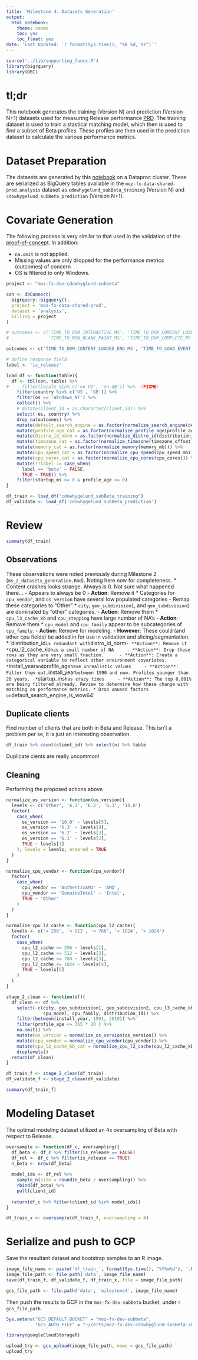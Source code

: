```yaml
---
title: 'Milestone 4: Datasets Generation'
output:
  html_notebook:
    theme: cosmo
    toc: yes
    toc_float: yes
date: 'Last Updated: `r format(Sys.time(), "%B %d, %Y")`'
---
```


```r
source('../lib/supporting_funcs.R')
library(bigrquery)
library(DBI)
```

# tl;dr 
This notebook generates the training (Version N) and prediction (Version N+1) datasets used for measuring Release performance  [PRD](https://docs.google.com/document/d/1Ygz6MkudYHZjnDnD9Z97kUyFrvV3KGWsjXyPjddhHq0/edit#heading=h.lvb9l8gw2nee). The training dataset is used to train a stastical matching model, which then is used to find a subset of Beta profiles. These profiles are then used in the prediction dataset to calculate the various performance metrics. 

# Dataset Preparation
The datasets are generated by this [notebook](
https://storage.cloud.google.com/moz-fx-data-bq-data-science-cdowhygelund/notebooks/jupyter/Beta_Release_Subsetting_Data_Preparation_GCP.ipynb
) on a Dataproc cluster. These are serialized as BigQuery tables available in the `moz-fx-data-shared-prod.analysis` dataset as `cdowhygelund_subBeta_training` (Version N) and `cdowhygelund_subBeta_prediction` (Version N+1). 

# Covariate Generation
The following process is very similar to that used in the validation of the [proof-of-concept](https://metrics.mozilla.com/protected/cdowhygelund/beta_subset_release_validation.html). In addition:

* `na.omit` is not applied.
* Missing values are only dropped for the performance metrics (outcomes) of concern
* OS is filtered to only Windows. 

```r
project <- "moz-fx-dev-cdowhyglund-subbeta"

con <- dbConnect(
  bigrquery::bigquery(),
  project = 'moz-fx-data-shared-prod',
  dataset = 'analysis',
  billing = project
)
```

```r
# outcomes <- c('TIME_TO_DOM_INTERACTIVE_MS', 'TIME_TO_DOM_CONTENT_LOADED_END_MS', 'TIME_TO_LOAD_EVENT_END_MS', 
#               'TIME_TO_NON_BLANK_PAINT_MS', 'TIME_TO_DOM_COMPLETE_MS', 'FX_PAGE_LOAD_MS_2_PARENT') (FIXME)

outcomes <- c('TIME_TO_DOM_CONTENT_LOADED_END_MS', 'TIME_TO_LOAD_EVENT_END_MS', 'TIME_TO_DOM_COMPLETE_MS', 'FX_PAGE_LOAD_MS_2_PARENT') 

# define response field
label <- 'is_release'
```

```r
load_df <- function(table){
  df <- tbl(con, table) %>%
#     filter(locale %in% c('en-US', 'en-GB')) %>%  (FIXME)
    filter(country %in% c('US', 'GB')) %>%
    filter(os == 'Windows_NT') %>%
    collect() %>%
    # mutate(client_id = as.character(client_id)) %>%
    select(-os, country) %>%
    drop_na(outcomes) %>%
    mutate(default_search_engine = as.factor(normalize_search_engine(default_search_engine))) %>%
    mutate(profile_age_cat = as.factor(normalize_profile_age(profile_age))) %>%
    mutate(distro_id_norm = as.factor(normalize_distro_id(distribution_id))) %>%
    mutate(timezone_cat = as.factor(normalize_timezone(timezone_offset))) %>%
    mutate(memory_cat = as.factor(normalize_memory(memory_mb))) %>% 
    mutate(cpu_speed_cat = as.factor(normalize_cpu_speed(cpu_speed_mhz))) %>% 
    mutate(cpu_cores_cat = as.factor(normalize_cpu_cores(cpu_cores))) %>% 
    mutate(!!label := case_when(
      label == 'beta' ~ FALSE,
      TRUE ~ TRUE)) %>%
    filter(startup_ms >= 0 & profile_age >= 0)
}

df_train <- load_df("cdowhygelund_subBeta_training")
df_validate <- load_df('cdowhygelund_subBeta_prediction')
```

# Review 

```r
summary(df_train)
```

## Observations

These observations were noted previously during Milestone 2 (`ms_2_datasets_generation.Rmd`). Noting here now for completeness.
* Content crashes looks strange. Always is 0. Not sure what happened there...
    - Appears to always be 0 
    - **Action**: Remove it
* Categories for `cpu_vendor`, and `os_version` have several low populated categories
    - Remap these categories to "Other"
* `city`, `geo_subdivision1`, and  `geo_subdivision2` are dominated by "other" categories.
    - **Action**: Remove them
*  `cpu_l3_cache_kb` and `cpu_stepping` have large number of NA's
    - **Action**: Remove them
*  `cpu_model` and `cpu_family` appear to be subcategories of `cpu_family`.
    - **Action**: Remove for modeling. 
    - **However**: These could (and other cpu fields) be added in for use in validation and slicing/segmentation.
* 'distribution_id` is redundant with `distro_id_norm`
    - **Action**: Remove it
* `cpu_l2_cache_kb` has a small number of NA
    - **Action**: Drop these rows as they are very small fraction. 
    - **Action**: Create a categorical variable to reflect other environment covariates.
* `install_year` and `profile_age` have unrealistic values
    - **Action**: Filter them out. `install_year` between 1990 and now. Profiles younger than 20 years. 
* `startup_ms` has crazy times
    - **Action**: The top 0.001% are being filtered already. Review to determine how these change with matching on performance metrics.
* Drop unused factors on `default_search_engine`, `is_wow64` 


## Duplicate clients 
Find number of clients that are both in Beta and Release. This isn't a problem per se, it is just an interesting observation. 

```r
df_train %>% count(client_id) %>% select(n) %>% table
```

Duplicate cients are really uncommon!

## Cleaning

Performing the proposed actions above

```r
normalize_os_version <- function(os_version){
  levels <- c('Other', '6.1', '6.2', '6.3', '10.0')
  factor(
    case_when(
      os_version == '10.0' ~ levels[5],
      os_version == '6.3' ~ levels[4],
      os_version == '6.2' ~ levels[3],
      os_version == '6.1' ~ levels[2],
      TRUE ~ levels[1]
    ), levels = levels, ordered = TRUE
  )
}

normalize_cpu_vendor <- function(cpu_vendor){
  factor(
    case_when(
      cpu_vendor == 'AuthenticAMD' ~ 'AMD',
      cpu_vendor == 'GenuineIntel' ~ 'Intel',
      TRUE ~ 'Other'
    )
  )
}

normalize_cpu_l2_cache <- function(cpu_l2_cache){
  levels <- c('< 256', '< 512', '< 768', '< 1024', '> 1024')
  factor(
    case_when(
      cpu_l2_cache <= 256 ~ levels[1],
      cpu_l2_cache <= 512 ~ levels[2],
      cpu_l2_cache <= 768 ~ levels[3],
      cpu_l2_cache <= 1024 ~ levels[4],
      TRUE ~ levels[5]
    )
  )
}

stage_2_clean <- function(df){
  df_clean <- df %>%
    select(-c(city, geo_subdivision1, geo_subdivision2, cpu_l3_cache_kb, cpu_stepping, 
              cpu_model, cpu_family, distribution_id)) %>%
    filter(between(install_year, 1991, 2019)) %>%
    filter(profile_age <= 365 * 20 ) %>%
    na.omit() %>% 
    mutate(os_version = normalize_os_version(os_version)) %>%
    mutate(cpu_vendor = normalize_cpu_vendor(cpu_vendor)) %>%
    mutate(cpu_l2_cache_kb_cat = normalize_cpu_l2_cache(cpu_l2_cache_kb)) %>%
    droplevels()
  return(df_clean)
}

df_train_f <- stage_2_clean(df_train)
df_validate_f <- stage_2_clean(df_validate)

```

```r
summary(df_train_f)
```

# Modeling Dataset

The optimal modeling dataset utilized an 4x oversampling of Beta with respect to Release. 

```r
oversample <- function(df_c, oversampling){
  df_beta <- df_c %>% filter(is_release == FALSE)
  df_rel <- df_c %>% filter(is_release == TRUE)
  n_beta <- nrow(df_beta)
  
  model_ids <- df_rel %>%
    sample_n(size = round(n_beta / oversampling)) %>%
    rbind(df_beta) %>%
    pull(client_id)
  
  return(df_c %>% filter(client_id %in% model_ids))
}

df_train_x <- oversample(df_train_f, oversampling = 4)
```


# Serialize and push to GCP
Save the resultant dataset and bootstrap samples to an R image. 

```r
image_file_name <- paste('df_train_', format(Sys.time(), "%Y%m%d"), '.RData', sep='')
image_file_path <- file.path('data', image_file_name)
save(df_train_f, df_validate_f, df_train_x, file = image_file_path)

gcs_file_path <- file.path('data', 'milestone4', image_file_name)
```

Then push the results to GCP in the `moz-fx-dev-subbeta` bucket, under `r gcs_file_path`.

```r
Sys.setenv("GCS_DEFAULT_BUCKET" = "moz-fx-dev-subbeta",
           "GCS_AUTH_FILE" = "~/certs/moz-fx-dev-cdowhyglund-subBeta-788f8f0d4627.json")

library(googleCloudStorageR)

upload_try <- gcs_upload(image_file_path, name = gcs_file_path)
upload_try
```


